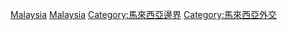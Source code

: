 [[Category:各國爭議地區|Malaysia]]
[[Category:亞洲爭議地區|Malaysia]]
[[Category:馬來西亞邊界|Category:馬來西亞邊界]]
[[Category:馬來西亞外交|Category:馬來西亞外交]]